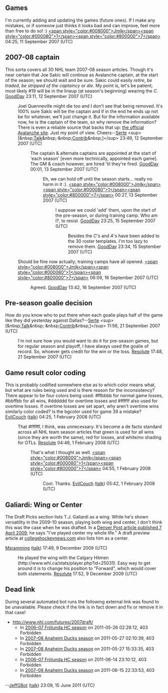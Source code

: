 <article id="11786152" title=Talk:2007–08 Colorado Avalanche season>
	<talkpage id="11786152" title="Talk:2007–08 Colorado Avalanche season">
{{Ice hockey|class=Start}}

== Games ==

I'm currently adding and updating the games (future ones).  If I make any mistakes, or if someone just thinks it looks bad and can improve, feel more than free to do so! :) [[User:Jmlk17|&lt;span style=&quot;color:#008000&quot;&gt;Jmlk&lt;/span&gt;]][[Special:Contributions/Jmlk17|&lt;span style=&quot;color:#000080&quot;&gt;1&lt;/span&gt;]][[User_talk:Jmlk17|&lt;span style=&quot;color:#800000&quot;&gt;7&lt;/span&gt;]] 04:25, 11 September 2007 (UTC)

==2007-08 captain==
This sorta covers all 30 NHL team 2007-08 season articles. Though it's near certain that Joe Sakic will continue as Avalanche captain, at the start of the season; we should wait and be sure. Sakic could easily ''retire'', ''be traded'', ''be stripped of the captaincy'' or ''die''. My point is, let's be patient; most likely #19 will be in the lineup (at season's beginning) wearing the ''C''. [[User:GoodDay|GoodDay]] 23:11, 12 September 2007 (UTC)
:Joel Quenneville might die too and I don't see that being removed. It's 100% sure Sakic will be the captain and if in the end he ends up not be for whatever, we'll just change it. But for the information available now, he is the captain of the team, so why remove the information? There is even a reliable source that backs that up: [http://avalanche.nhl.com/team/app?service=page&amp;page=TeamPlayers&amp;type=roster the official Avalanche site]. Just my point of view. Cheers--[[User:Serte|Serte]] &lt;sup&gt;[&amp;nbsp;[[User talk:Serte|Talk]]&amp;nbsp;·&amp;nbsp;[[Special:Contributions/Serte|Contrib]]&amp;nbsp;]&lt;/sup&gt; 23:49, 12 September 2007 (UTC)
::The captain &amp; alternate captains are appointed at the start of 'each season' [even more technically, appointed each game]. The GM &amp; coach however, are hired 'til they're fired. [[User:GoodDay|GoodDay]] 00:01, 13 September 2007 (UTC)
:::Eh, we can hold off until the season starts... really no harm in it :). [[User:Jmlk17|&lt;span style=&quot;color:#008000&quot;&gt;Jmlk&lt;/span&gt;]][[Special:Contributions/Jmlk17|&lt;span style=&quot;color:#000080&quot;&gt;1&lt;/span&gt;]][[User_talk:Jmlk17|&lt;span style=&quot;color:#800000&quot;&gt;7&lt;/span&gt;]] 00:27, 13 September 2007 (UTC)
::::I suppose we could 'add' them, upon the start of the pre-season, or during training camp. Who am I?, to resist. [[User:GoodDay|GoodDay]] 23:25, 15 September 2007 (UTC)
:::::Besides the ''C'''s and ''A'''s have been added to the 30 roster templates. I'm too lazy to remove them. [[User:GoodDay|GoodDay]] 23:34, 15 September 2007 (UTC)
:Should be fine now actually; training camps have all opened. [[User:Jmlk17|&lt;span style=&quot;color:#008000&quot;&gt;Jmlk&lt;/span&gt;]][[Special:Contributions/Jmlk17|&lt;span style=&quot;color:#000080&quot;&gt;1&lt;/span&gt;]][[User_talk:Jmlk17|&lt;span style=&quot;color:#800000&quot;&gt;7&lt;/span&gt;]] 06:09, 16 September 2007 (UTC)
::Agreed. [[User:GoodDay|GoodDay]] 13:42, 16 September 2007 (UTC)

==Pre-season goalie decision==
How do you know who to put there when each goalie plays half of the game like they did yesterday against Dallas?--[[User:Serte|Serte]] &lt;sup&gt;[&amp;nbsp;[[User talk:Serte|Talk]]&amp;nbsp;·&amp;nbsp;[[Special:Contributions/Serte|Contrib]]&amp;nbsp;]&lt;/sup&gt; 11:56, 21 September 2007 (UTC)
:I'm not sure how you would want to do it for pre-season games, but for regular season and playoff, I have always used the goalie of record.  So, whoever gets credit for the win or the loss. [[User:Resolute|Reso]][[User Talk:Resolute|lute]] 17:48, 21 September 2007 (UTC)

==Game result color coding==
This is probably codified somewhere else as to which color means what, but what are rules being used and is there reason for the inconsistency? There appear to be four colors being used: #ffbbbb for normal game losses, #bbffbb for all wins, #dddddd for overtime losses and #ffffff also used for overtime losses. If overtime losses are set apart, why aren't overtime wins similarly color coded? Is the bgcolor used for game 39 a mistake? [[User:EvilCouch|EvilCouch]] ([[User talk:EvilCouch|talk]]) 04:25, 1 February 2008 (UTC)
:That #ffffff, I think, was unnecessary.  It's become a de facto standard across all NHL team season articles that green is used for all wins (since they are worth the same), red for losses, and white/no shading for OTLs. [[User:Resolute|Reso]][[User Talk:Resolute|lute]] 04:46, 1 February 2008 (UTC)
::That's what I thought as well. [[User:Jmlk17|&lt;span style=&quot;color:#008000&quot;&gt;Jmlk&lt;/span&gt;]][[Special:Contributions/Jmlk17|&lt;span style=&quot;color:#000080&quot;&gt;1&lt;/span&gt;]][[User_talk:Jmlk17|&lt;span style=&quot;color:#800000&quot;&gt;7&lt;/span&gt;]] 04:55, 1 February 2008 (UTC)
:::Cool. Thanks. [[User:EvilCouch|EvilCouch]] ([[User talk:EvilCouch|talk]]) 05:42, 1 February 2008 (UTC)

==Galiardi: Wing or Center==

The Draft Picks section lists T.J. Galiardi as a wing. While he's shown versatility in the 2009-10 season, playing both wing and center, I don't think this was the case when he was drafted. In a  [http://www.denverpost.com/avalanche/ci_12086456 Denver Post article published 7 April 2009], he says &quot;I've played center my whole life.&quot; A draft preview article at  [http://www.collegehockeynews.com/news/2007/06/21_draftpreview.php collegehockeynews.com] also lists him as a center.

[[User:Msramming|Msramming]] ([[User talk:Msramming|talk]]) 17:49, 9 December 2009 (UTC)
:He played the wing with the Calgary Hitmen (http://www.whl.ca/stats/player.php?id=25031).  Easy way to get around it is to change his position to &quot;Forward&quot;, which would cover both statements. [[User:Resolute|Reso]][[User Talk:Resolute|lute]] 17:52, 9 December 2009 (UTC)

== Dead link ==

During several automated bot runs the following external link was found to be unavailable. Please check if the link is in fact down and fix or remove it in that case!

* http://www.nhl.com/futures/2007draft/
** In [[2006–07 Frölunda HC season]] on 2011-05-26 02:28:12, 403 Forbidden
** In [[2007–08 Anaheim Ducks season]] on 2011-05-27 02:10:39, 403 Forbidden
** In [[2007–08 Anaheim Ducks season]] on 2011-05-27 15:33:35, 403 Forbidden
** In [[2006–07 Frölunda HC season]] on 2011-06-14 23:10:12, 403 Forbidden
** In [[2007–08 Anaheim Ducks season]] on 2011-06-15 22:33:53, 403 Forbidden

--[[User:JeffGBot|JeffGBot]] ([[User talk:JeffGBot|talk]]) 23:09, 15 June 2011 (UTC)
	</talkpage>
</article>